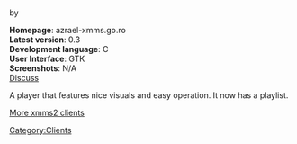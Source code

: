 ==={{Name}}===
by ''{{Author}}''

'''Homepage''': azrael-xmms.go.ro<br />
'''Latest version''': 0.3<br />
'''Development language''': C<br />
'''User Interface''': GTK<br />
'''Screenshots''': N/A<br />
[[Talk:Client:Azrael | Discuss]]

A player that features nice visuals and easy operation. It now has a playlist.

[[XMMS2 Clients | More xmms2 clients]]

[[Category:Clients]]